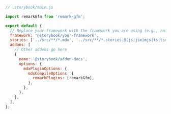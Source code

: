 ```js
// .storybook/main.js

import remarkGfm from 'remark-gfm';

export default {
  // Replace your-framework with the framework you are using (e.g., react-webpack5, vue3-vite)
  framework: '@storybook/your-framework',
  stories: ['../src/**/*.mdx', '../src/**/*.stories.@(js|jsx|mjs|ts|tsx)'],
  addons: [
    // Other addons go here
    {
      name: '@storybook/addon-docs',
      options: {
        mdxPluginOptions: {
          mdxCompileOptions: {
            remarkPlugins: [remarkGfm],
          },
        },
      },
    },
  ],
};
```
